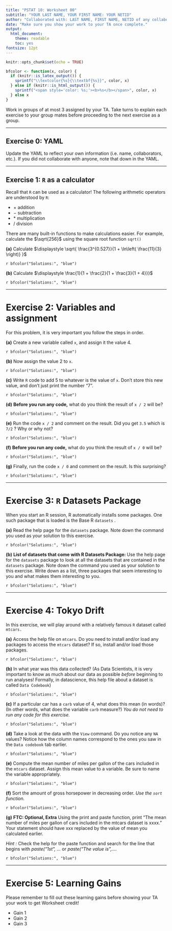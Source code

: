 ```yaml
---
title: "PSTAT 10: Worksheet 00"
subtitle: "YOUR LAST NAME, YOUR FIRST NAME: YOUR NETID"
author: "Collaborated with: LAST NAME, FIRST NAME, NETID of any collaboraters"
date: "Make sure you show your work to your TA once complete."
output:
  html_document:
    theme: readable
    toc: yes
fontsize: 12pt
---
```


```r
knitr::opts_chunk$set(echo = TRUE)
```

```r
bfcolor <- function(x, color) {
  if (knitr::is_latex_output()) {
    sprintf("\\textcolor{%s}{\\textbf{%s}}", color, x)
  } else if (knitr::is_html_output()) {
    sprintf("<span style='color: %s;'><b>%s</b></span>", color, x)
  } else x
}
```

Work in groups of at most 3 assigned by your TA. Take turns to explain each exercise to your group mates before proceeding to the next exercise as a group. 

---

## Exercise 0: YAML

Update the YAML to reflect your own information (i.e. name, collaborators, etc.). If you did not collaborate with anyone, note that down in the YAML. 

---

## Exercise 1: `R` as a calculator

Recall that `R` can be used as a calculator! The following arithmetic operators are understood by `R`:

- $+$ addition 
- $-$ subtraction
- $*$ multiplication
- / division

There are many built-in functions to make calculations easier. For example, calculate the $\sqrt{256}$ using the square root function `sqrt()` \

**(a)** Calculate $\displaystyle \sqrt{ \frac{3^{0.527}}{1 + \ln\left( \frac{11}{3} \right)}  }$

`r bfcolor("Solutions:", "blue")`

**(b)** Calculate $\displaystyle \frac{1}{1 + \frac{2}{1 + \frac{3}{1 + 4}}}$

`r bfcolor("Solutions:", "blue")`

---

# Exercise 2: Variables and assignment

For this problem, it is very important you follow the steps in order.

**(a)** Create a new variable called `x`, and assign it the value 4.

`r bfcolor("Solutions:", "blue")`

**(b)** Now assign the value 2 to `x`.

`r bfcolor("Solutions:", "blue")`

**(c)** Write `R` code to add 5 to whatever is the value of `x`. Don't store this new value, and don't just print the number "7".

`r bfcolor("Solutions:", "blue")`


**(d)** **Before you run any code,** what do you think the result of `x / 2` will be?

`r bfcolor("Solutions:", "blue")`


**(e)** Run the code  `x / 2`  and comment on the result. Did you get `3.5` which is `7/2` ? Why or why not?

`r bfcolor("Solutions:", "blue")`

**(f)** **Before you run any code,** what do you think the result of `x / 0` will be?

`r bfcolor("Solutions:", "blue")`

**(g)** Finally, run the code `x / 0` and comment on the result. Is this surprising?

`r bfcolor("Solutions:", "blue")`

---

# Exercise 3: `R` Datasets Package
When you start an R session, R automatically installs some packages. One such package that is loaded is the Base R `datasets` . 


**(a)** Read the help page for the `datasets` package. Note down the command you used as your solution to this exercise.

`r bfcolor("Solutions:", "blue")`


**(b)** **List of datasets that come with R Datasets Package: ** Use the  help page for the `datasets` package to look at all the datasets that are contained in the `datasets` package. Note down the command you used as your solution to this exercise. Write down as a list, three packages that seem interesting to you and what makes them interesting to you.  

`r bfcolor("Solutions:", "blue")`

---

# Exercise 4: Tokyo Drift

In this exercise, we will play around with a relatively famous `R` dataset called `mtcars.` 

**(a)** Access the help file on `mtcars`. Do you need to install and/or load any packages to access the `mtcars` dataset? If so, install and/or load those packages.

`r bfcolor("Solutions:", "blue")`


**(b)** In what year was this data collected? (As Data Scientists, it is very important to know as much about our data as possible *before* beginning to run analyses! Formally, in datascience, this help file about a dataset is called `Data Codebook`)

`r bfcolor("Solutions:", "blue")`

**(c)** If a particular car has a `carb` value of 4, what does this mean (in words)? (In other words, what does the variable `carb` measure?) _You do not need to run any code for this exercise._

`r bfcolor("Solutions:", "blue")`

**(d)** Take a look at the data with the `View` command. Do you notice any `NA` values? Notice how  the column names correspond to the ones you saw in the `Data codebook` tab earlier. 

`r bfcolor("Solutions:", "blue")`



**(e)** Compute the mean number of miles per gallon of the cars included in the `mtcars` dataset. Assign this mean value to a variable. Be sure to name the variable appropriately. 

`r bfcolor("Solutions:", "blue")`



**(f)** Sort the amount of gross horsepower in decreasing order. _Use the `sort` function._

`r bfcolor("Solutions:", "blue")`

**(g)** **FTC: Optional, Extra** Using the print and paste function, print "The mean number of miles per gallon of cars included in the mtcars dataset is xxxx." Your statement should have xxx replaced by the value of mean you calculated earlier. 

_Hint :_ Check the help for the paste function and search for the line that begins with _paste("1st", ..._ or _paste("The value is",...._

`r bfcolor("Solutions:", "blue")`


---

# Exercise 5: Learning Gains

Please remember to fill out these learning gains before showing your TA your work to get Worksheet credit!

- Gain 1
- Gain 2
- Gain 3
